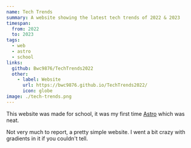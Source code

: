 ```yaml
---
name: Tech Trends
summary: A website showing the latest tech trends of 2022 & 2023
timespan:
  from: 2022
  to: 2023
tags:
  - web
  - astro
  - school
links:
  github: Bwc9876/TechTrends2022
  other:
    - label: Website
      url: https://bwc9876.github.io/TechTrends2022/
      icon: globe
image: ./tech-trends.png
---
```



This website was made for school, it was my first time [Astro](https://astro.build/)
which was neat.

Not very much to report, a pretty simple website. I went a bit crazy
with gradients in it if you couldn't tell.
